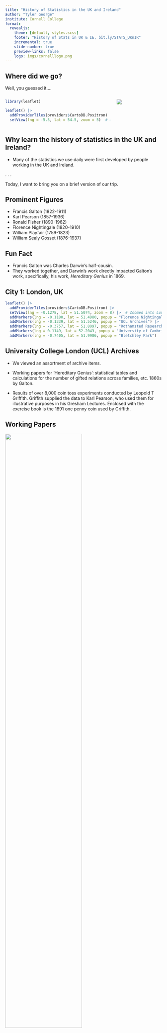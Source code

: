 ```yaml
---
title: "History of Statistics in the UK and Ireland"
author: "Tyler George"
institute: Cornell College
format: 
  revealjs:
    theme: [default, styles.scss]
    footer: "History of Stats in UK & IE, bit.ly/STATS_UKnIR"
    incremental: true 
    slide-number: true
    preview-links: false
    logo: imgs/cornelllogo.png
---
```


## Where did we go?

Well, you guessed it....

:::: {.columns}

::: {.column width="70%"}

```r
library(leaflet)

leaflet() |>
  addProviderTiles(providers$CartoDB.Positron) |> 
  setView(lng = -5.5, lat = 54.5, zoom = 5)  # Roughly centers on UK/Ireland
```

:::

::: {.column width="30%"}

![](imgs/photos/ready_to_journey.png)

:::
::::

## Why learn the history of statistics in the UK and Ireland?

-   Many of the statistics we use daily were first developed by people working in the UK and Ireland.

. . .

Today, I want to bring you on a brief version of our trip.

## Prominent Figures

-   Francis Galton (1822-1911)
-   Karl Pearson (1857-1936)
-   Ronald Fisher (1890-1962)
-   Florence Nightingale (1820-1910)
-   William Playfair (1759-1823)
-   William Sealy Gosset (1876-1937)

## Fun Fact

-   Francis Galton was Charles Darwin's half-cousin.
-   They worked together, and Darwin's work directly impacted Galton's work, specifically, his work, *Hereditary Genius* in 1869.

## City 1: London, UK

```r
leaflet() |>
  addProviderTiles(providers$CartoDB.Positron) |>
  setView(lng = -0.1278, lat = 51.5074, zoom = 8) |>  # Zoomed into London
  addMarkers(lng = -0.1180, lat = 51.4980, popup = "Florence Nightingale Museum") |>
  addMarkers(lng = -0.1339, lat = 51.5246, popup = "UCL Archives") |>
  addMarkers(lng = -0.3757, lat = 51.8097, popup = "Rothamsted Research") |>
  addMarkers(lng = 0.1149, lat = 52.2043, popup = "University of Cambridge") |>
  addMarkers(lng = -0.7405, lat = 51.9986, popup = "Bletchley Park")
```

## University College London (UCL) Archives {.smaller}

-   We viewed an assortment of archive items.

-   Working papers for ‘Hereditary Genius’: statistical tables and calculations for the number of gifted relations across families, etc. 1860s by Galton.

-   Results of over 8,000 coin toss experiments conducted by Leopold T Griffith. Griffith supplied the data to Karl Pearson, who used them for illustrative purposes in his Gresham Lectures. Enclosed with the exercise book is the 1891 one penny coin used by Griffith.

## Working Papers

![](imgs/working_hereditary_genius.jpg){width="70%"}

## Florence Nightingale (&Museum) {.smaller}

-   Widely considered the founder of modern nursing. Her emphasis on hygiene, patient care, and nursing education revolutionized healthcare practices and professionalized nursing.

-   During the Crimean War (1853–1856), she drastically improved sanitary conditions at British field hospitals, reducing the death rate from 42% to 2%. Her work earned her the nickname "The Lady with the Lamp" for making nightly rounds to care for wounded soldiers.

-   Nightingale was also a statistician who used innovative data visualizations, like her famous "coxcomb" diagrams, to present mortality data and argue for healthcare reform. She was among the first to use statistics to influence public health policy.

## Florence Nightingale's Coxcomb

![](imgs/photos/flourence.png)

## UCL and Eugenics: Subhadra Das

-   Podcast [Bricks and Mortals](https://www.ucl.ac.uk/play/podcasts/bricks-mortals/bricks-mortals-introduction-science-eugenics) (Listen until 2:45).

-   Subhadra gave us a live tour around UCL's campus.

## Not so Fun Fact {.smaller}

-   Galton, Pearson, and Fisher were all eugenicists.

-   "Galton Lecture Theatre had been renamed Lecture Theatre 115, the Pearson Lecture Theatre changed to Lecture Theatre G22 and the Pearson Building to the North-West Wing"[^1]

-   "Summer of 2020, GEE took the collective decision to rename the RA Fisher Centre for Computational Biology as the UCL Centre for Computational Biology"[^2]

[^1]: UCL News

[^2]: https://www.ucl.ac.uk/biosciences/gee/ucl-centre-computational-biology/ronald-aylmer-fisher-1890-1962

## Visit to Rothamsted Research in Harpenden {.smaller}

- Rothamsted hosts some of the longest-running agricultural experiments in the world, like the Broadbalk Wheat Experiment, which began in 1843. 

- Sir Ronald A. Fisher developed key statistical techniques while working at Rothamsted in the 1920s. These included Analysis of Variance (ANOVA) and experiment design, which revolutionized agricultural and biological research.

- Rothamsted maintains a rich [open-access repository of over 150 years of data](https://www.era.rothamsted.ac.uk/), including crop yields, soil chemistry, and meteorological data. These datasets are a goldmine for statistical analysis, time-series modeling, and environmental forecasting.

## Pictures

![](imgs/photos/roth_field.JPEG)

## Pictures

![](imgs/photos/roth_students.JPG)


## Visit to Bletchely Park in Bletchely {.smaller}

- Alan Turing and Max Newman, used Bayesian inference and probability theory to break German codes—particularly the Enigma and Lorenz ciphers. 

- Turing developed a statistical procedure called Banburismus, which used frequency analysis and probability to reduce the number of Enigma settings that needed to be checked. 

- The Colossus computer, developed to break the Lorenz cipher, helped automate the analysis of intercepted messages by identifying statistical patterns in ciphertext. We saw the Colossus in action at the *National Museum of Computing*.

## Fun Fact

- Students got to touch and interact with an Enigma machine.

- The exact machine used in *The Imitation Game* movie.


## Visit to Cambridge {.smaller}

- We went on a two-hour walking tour (in the rain).

- Establishment of the Statistical Laboratory in 1947.

- Some of the figures who studied at Cambridge (various colleges): 
  - CR Rao (Cramer Rao Lower Bound, Rao-Blackwell),
  - Ronald Fisher (Fisher Exact Test),
  - Frank Yates (incomplete block design).



## UK Government Official - Dr. Mary Gregory

- Population Statistics Directorate.

- Highlighted differences in government between the US and UK.

- Gave the students a great opportunity to ask about the current use of statistics in the UK.


## City 2: Edinburgh, Scotland

```r
leaflet() |>
  addProviderTiles(providers$CartoDB.Positron) |>
  setView(lng = -3.1883, lat = 55.9533, zoom = 12) |>  # Zoomed into Edinburgh
  addMarkers(lng = -3.1890, lat = 55.9440, popup = "University of Edinburgh Archives") |>
  addMarkers(lng = -3.2795, lat = 55.9225, popup = "Edinburgh Napier University")
```

## William Playfair (1759-1823) {.smaller}

-   William Playfair is credited with inventing the bar chart (1786), the line graph (1786), the pie chart (1801), and the area chart.

-   Playfair wasn’t formally trained in statistics—he was a Scottish engineer, economist, and political writer. He used visualizations to make economic and political arguments more persuasive, proving that powerful ideas don't always come from traditional paths.

-   In his book The Commercial and Political Atlas (1786), Playfair used graphs to illustrate Britain’s trade with other countries. This was revolutionary at the time and made complex data far more accessible and intuitive.

## University of Edinburgh Archives

We primarily focussed on plots in books by Playfair or written by individuals inspired by Playfair.

. . .

![](imgs/PlayfairPlot.jpeg){width="85%"}

## Pictures

![](imgs/photos/6d650c89-4de9-49f5-bbcd-10874ada7644.jpg)


## Royal Statistical Society {.smaller}


- The Royal Statistical Society (RSS), founded in 1834 and now over 190 years old, is one of the world's oldest and most influential statistical organizations. Through its publications, professional standards, and advocacy, it plays a pivotal role in shaping statistics as a formal discipline.

- Sepeaker Zhaoxi Zhang delivered a talk ”Story of Scottish Statistics.”


## Napier University

- Location of Merchiston's Tower.

- Owned by John Napier (1550-1617), the creator of the logarithm.

- Now, Napier University is built around it.

- Students presented collaborative project on text analysis with Scottish Gaelic.


## City 3: Dublin Ireland

```r
leaflet() |>
  addProviderTiles(providers$CartoDB.Positron) |>
  setView(lng = -6.2603, lat = 53.3498, zoom = 12) |>  # Zoomed into Dublin
  addMarkers(lng = -6.2869, lat = 53.3413, popup = "Guinness Brewery") 
```

## William Sealy Gosset (1876-1937) {.smaller}

-   Best known for developing the t-test, a statistical method for determining whether there is a significant difference between the means of two groups.

-   Worked as a statistician at the Guinness Brewery in Dublin, Ireland.

-   To protect his work's confidentiality, he published under the pseudonym "Student," leading to the common name Student's t-test.

## Guinness Brewery

As they say, when in Ireland, go to Guinness?

-   Unfortunately, our tour guide at Guinness only gave a short spiel on Gosset. 

-   But, for some reason, the students still very much enjoyed the visit...

## Pictures

![](imgs/photos/guinness_students.JPEG)


## Speaker Dr. Shane Whelan {.smaller}

- Worked at the Central Statistics Office (CSO) of Ireland and at University College Dublin.

- A longstanding member and secretary of The Statistical and Social Inquiry Society of Ireland (SSISI).

- Founded in 1847, it promotes the study of statistics, economics, and social science in Ireland through public lectures, research, and policy discussions.

## The whole trip, at a glance {.smaller}

-   We can see the itinerary at [bit.ly/STATS_UKnIR](bit.ly/STATS_UKnIR).
-   22 total days!
-   Today, I've talked about statisticians, but the trip had an equally large cultural component.
-   We went to a Football/Soccer game, visited castles, and saw scenic landscapes.
-   The class read the book *The Lady Tasting Tea* by David Salsburg (highly suggested).

## Pictures

![](imgs/photos/b_s_pump.JPEG)

## Pictures

![](imgs/photos/gia_caus.JPEG)

## Pictures

![](imgs/photos/IMG_3923.JPEG)

## Pictures

![](imgs/photos/nat_arch.JPEG)

## Pictures

![](imgs/photos/titanic_2.JPEG)

# FUN

## Pictures

![](imgs/photos/tea_bus.png)

## Pictures

![](imgs/photos/giants_causeway.png)

## Pictures

![](imgs/photos/class_pumpkin.jpg)

## Pictures

![](imgs/photos/titanic_flying.png)


## Pictures

![](imgs/photos/class_buck_palace.png)


## Pictures

![](imgs/photos/football.png)

## Pictures

![](imgs/photos/gelato.png)

## Pictures

![](imgs/photos/rothamsted_bench.png)

## Pictures

![](imgs/photos/arthurs_seat.png)


## Pictures

![](imgs/photos/coffee.JPEG)


## Closing Course Thoughts

-   We plan to implement the course again in the Fall of 2027.

-   Implemented with Dr. Ann Cannon. Dr. Cannon will be the lead next time. 

-   Huge acknowledgment to Beth Johnson and David Holmes.

-   Our course has now spawned at least two others!

# Other Projects

## CAUSE JEDI

- [https://causeweb.org/jedi/](https://causeweb.org/jedi/)

. . .

**"exists to gather and share resources related to justice, equity, diversity, and inclusion (JEDI) in statistics and data science education"**


## Statistical Games {.smaller}

- [Greenhouse Game](https://dataspace.sites.grinnell.edu/greenhouse1.html) ([paper](https://www.tandfonline.com/doi/full/10.1080/26939169.2024.2441672))

- New games! Many at [dataspace.sites.grinnell.edu](dataspace.sites.grinnell.edu).
  - New framework
  - Name games, Coaster and COVID-19
  
- Maybe a new course?

## Community Engaged Course

- Working with community partner Waypoint Services
- Second round of projects this fall
- Online community of statisticians establishing uniform learning objectives



## Questions?

- Abroad Course Website: [bit.ly/STATS_UKnIR](bit.ly/STATS_UKnIR).

- *Tgeorge@cornellcollege.edu*.